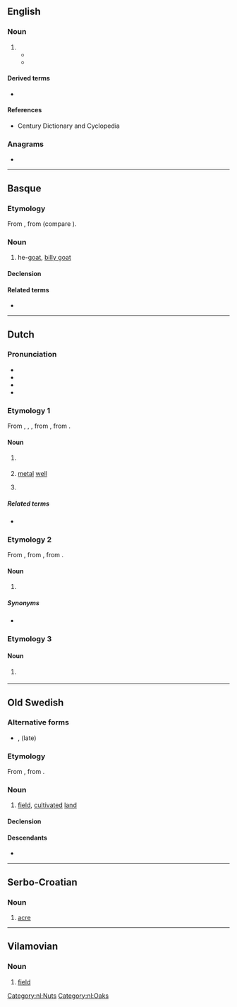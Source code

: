 {{also|Aker|åker}}
==English==

===Noun===
{{en-noun}}

# {{obsolete spelling of|acre|lang=en}}
#* {{quote-book
|lang=en
|year=1858
|year_published='''2006'''
|edition=Digitized
|editor=
|author=Jonathan Brown Bright
|title=The Brights of Suffolk
|chapter=
|url=http://books.google.com/books?id=qi0AAAAAQAAJ&pg=PA127&dq=%22aker%22&hl=en&sa=X&ei=N27LT_KqF-bU2AXco53ZCw&redir_esc=y#v=onepage&q=%22aker%22&f=false
|genre=
|publisher=
|isbn=
|page=127
|passage=… crope of an '''aker''' might have been worth=3 p '''aker''' ...
}}
#* {{quote-book
|lang=en
|year=1859
|year_published='''2009'''
|edition=Digitized
|editor=
|author=New England Historic Genealogical Society
|title=The New England Historical & Genealogical Register
|chapter=
|url=http://books.google.com/books?id=G7k-AAAAYAAJ&pg=PA295&dq=%22aker%22&hl=en&sa=X&ei=N27LT_KqF-bU2AXco53ZCw&redir_esc=y#v=onepage&q=%22aker%22&f=false
|genre=
|publisher=S.G. Drake
|isbn=
|page=295
|passage=That all rates that shall arise upon the Towne shall be layed upon Lands accordinge to every ones p'portion '''aker''' for '''aker''' of howse lotts and '''aker''' for '''aker''' of meddowe both alike on this side and both alike on the other side …
}}

====Derived terms====
* {{l|en|aker-staf}}

====References====
* Century Dictionary and Cyclopedia

===Anagrams===
* {{anagrams|en|a=aekr|KERA|Kear|Rake|rake|reak}}

----

==Basque==

===Etymology===
From {{inh|eu|euq-pro|*aceŕ}}, from {{m|euq-pro|*ace-||male animal}} (compare {{m|eu|aketz||boar}}).

===Noun===
{{eu-noun}}

# he-[[goat]], [[billy goat]]

====Declension====
{{eu-decl-anim noun|rr=1}}

====Related terms====
* {{l|eu|akelarre}}

{{topics|eu|Goats|Male animals}}

----

==Dutch==

===Pronunciation===
* {{IPA|lang=nl|/ˈaː.kər/}}
* {{audio|Nl-aker.ogg|Audio|lang=nl}}
* {{hyphenation|lang=nl|a|ker}}
* {{rhyme|lang=nl|aːkər}}

===Etymology 1===
From {{inh|nl|dum|aker}}, {{m|dum|eker}}, {{m|dum|haker}}, from {{inh|nl|odt|*aker}}, from {{der|nl|la|aquarium}}.

====Noun====
{{nl-noun|m|akers|akertje}}

# {{lb|nl|Southern Dutch}} {{l|en|bucket}}
#: {{syn|nl|emmer}}
# {{lb|nl|historical}} [[metal]] [[well]] {{l|en|bucket}}
#: {{syn|nl|putemmer}}
# {{lb|nl|dated|Eastern Netherlands}} {{l|en|kettle}}

=====Related terms=====
* {{l|nl|aquarium}}

===Etymology 2===
From {{inh|nl|dum|aker}}, from {{inh|nl|odt|*akaran}}, from {{inh|nl|gem-pro|*akraną}}.

====Noun====
{{nl-noun|m|akers|akertje}}

# {{lb|nl|archaic}} {{l|en|acorn}}

=====Synonyms=====
* {{l|nl|eikel}}

===Etymology 3===

====Noun====
{{nl-noun|m|-s|akertje}}

# {{lb|nl|obsolete}} {{l|en|acre}}

[[Category:nl:Nuts]]
[[Category:nl:Oaks]]

----

==Old Swedish==

===Alternative forms===
* {{l|gmq-osw|akker}}, {{l|gmq-osw|aker|āker}} (late)

===Etymology===
From {{inh|gmq-osw|non|akr}}, from {{inh|gmq-osw|gem-pro|*akraz}}.

===Noun===
{{head|gmq-osw|noun|g=m}}

# [[field]], [[cultivate]]d [[land]]

====Declension====
{{gmq-osw-decl-noun-a-m|akr|nom_sg=aker|nom_sg_d=akrin|acc_sg=aker|acc_sg_d=akrin|gen_sg=akers}}

====Descendants====
* {{desc|sv|åker}}

----

==Serbo-Croatian==

===Noun===
{{sh-noun|g=m}}

# [[acre]]

----

==Vilamovian==

===Noun===
{{wym-noun|m}}

# [[field]] {{gloss|wide, open space used to grow crops}}